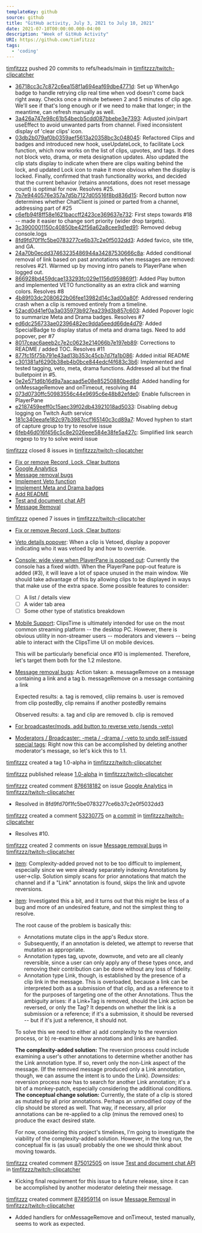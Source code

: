 ---
templateKey: github
source: github
title: "GitHub activity, July 3, 2021 to July 10, 2021"
date: 2021-07-10T00:00:00.000-04:00
description: "Week of GitHub Activity"
URI: https://github.com/timfitzzz
tags: 
  - 'coding'
---

[timfitzzz](https://github.com/timfitzzz) pushed 20 commits to refs/heads/main in [timfitzzz/twitch-clipcatcher](https://github.com/timfitzzz/twitch-clipcatcher)  
* [36718cc3c7c872c6ea158f1a694eaf69dbe4771d](https://github.com/timfitzzz/twitch-clipcatcher/commits/36718cc3c7c872c6ea158f1a694eaf69dbe4771d): Set up WhenAgo badge to handle retrying clip real time when vod doesn't come back right away. Checks once a minute between 2 and 5 minutes of clip age. We'll see if that's long enough or if we need to make that longer; in the meantime, can refresh manually as well.  
* [3a426a747e98c61b54becb5cdd087bbebe3e7393](https://github.com/timfitzzz/twitch-clipcatcher/commits/3a426a747e98c61b54becb5cdd087bbebe3e7393): Adjusted join/part useEffect to avoid unwanted parts from channel. Fixed inconsistent display of 'clear clips' icon.  
* [03db2b079af0b0359aef5613a20358bc3c048045](https://github.com/timfitzzz/twitch-clipcatcher/commits/03db2b079af0b0359aef5613a20358bc3c048045): Refactored Clips and badges and introduced new hook, useUpdateLock, to facilitate Lock function, which now works on the list of clips, upvotes, and tags. It does not block veto, drama, or meta designation updates. Also updated the clip stats display to indicate when there are clips waiting behind the lock, and updated Lock icon to make it more obvious when the display is locked. Finally, confirmed that trash functionality works, and decided that the current behavior (retains annotations, does not reset message count) is optimal for now. Resolves #25.  
* [7b7e9440576e357a7d5b7127d05516f8bd836d15](https://github.com/timfitzzz/twitch-clipcatcher/commits/7b7e9440576e357a7d5b7127d05516f8bd836d15): Record button now determines whether ChatClient is joined or parted from a channel, addressing part of #25  
* [c6efb94f8ff58e1621baccff2423ce369637e732](https://github.com/timfitzzz/twitch-clipcatcher/commits/c6efb94f8ff58e1621baccff2423ce369637e732): First steps towards #18 -- made it easier to change sort priority (wider drop targets).  
* [3c3900001150c40850be42f56a62a8cee9d1ed91](https://github.com/timfitzzz/twitch-clipcatcher/commits/3c3900001150c40850be42f56a62a8cee9d1ed91): Removed debug console.logs  
* [8fd9fd70f1fc5be0783277ce6b37c2e0f5032dd3](https://github.com/timfitzzz/twitch-clipcatcher/commits/8fd9fd70f1fc5be0783277ce6b37c2e0f5032dd3): Added favico, site title, and GA.  
* [24a70b0ecdd37463235486944a34287530666c8a](https://github.com/timfitzzz/twitch-clipcatcher/commits/24a70b0ecdd37463235486944a34287530666c8a): Added conditional removal of link based on past annotations when messages are removed: resolves #21. Warmed up by moving intro panels to PlayerPane when logged out.  
* [866928bd459dcae133293fc029e1156d959869f1](https://github.com/timfitzzz/twitch-clipcatcher/commits/866928bd459dcae133293fc029e1156d959869f1): Added Play button and implemented VETO functionality as an extra click and warning colors. Resolves #8  
* [4b89f03dc2080622b06fee13982d14c3ad00a80f](https://github.com/timfitzzz/twitch-clipcatcher/commits/4b89f03dc2080622b06fee13982d14c3ad00a80f): Addressed rendering crash when a clip is removed entirely from a timeline.  
* [52acd0d41ef0a3a035973b927ea239d3b857c603](https://github.com/timfitzzz/twitch-clipcatcher/commits/52acd0d41ef0a3a035973b927ea239d3b857c603): Added Popover logic to summarize Meta and Drama badges. Resolves #7  
* [ed6dc256733ae02396482ec9dda5eedd66de4d79](https://github.com/timfitzzz/twitch-clipcatcher/commits/ed6dc256733ae02396482ec9dda5eedd66de4d79): Added SpecialBadge to display status of meta and drama tags. Need to add popover, per #7  
* [8017ceac6aeeb2c7e2c0623e214066b7e197eb89](https://github.com/timfitzzz/twitch-clipcatcher/commits/8017ceac6aeeb2c7e2c0623e214066b7e197eb89): Corrections to README / added TOC. Resolves #11  
* [877fc15f75b791e43ad13b353c45cb7d7fa1b086](https://github.com/timfitzzz/twitch-clipcatcher/commits/877fc15f75b791e43ad13b353c45cb7d7fa1b086): Added initial README  
* [c301381af6290b38eb4b0bce844edcf4f683c3b6](https://github.com/timfitzzz/twitch-clipcatcher/commits/c301381af6290b38eb4b0bce844edcf4f683c3b6): Implemented and tested tagging, veto, meta, drama functions. Addressed all but the final bulletpoint in #5.  
* [0e2e571d6b16d9a7aacaad5e08e85250880bed8d](https://github.com/timfitzzz/twitch-clipcatcher/commits/0e2e571d6b16d9a7aacaad5e08e85250880bed8d): Added handling for onMessageRemove and onTimeout, resolving #4  
* [073d0730ffc50983556c44e9695c6e48b82efde0](https://github.com/timfitzzz/twitch-clipcatcher/commits/073d0730ffc50983556c44e9695c6e48b82efde0): Enable fullscreen in PlayerPane  
* [e2187459eeff0c15aec39f02db43921018ad5033](https://github.com/timfitzzz/twitch-clipcatcher/commits/e2187459eeff0c15aec39f02db43921018ad5033): Disabling debug logging on Twitch Auth service  
* [181c340eeafe182c97b3987ccf165140c3cd89a7](https://github.com/timfitzzz/twitch-clipcatcher/commits/181c340eeafe182c97b3987ccf165140c3cd89a7): Moved hyphen to start of capture group to try to resolve issue  
* [6feb46d016f456c5c8e2026eee584e38fe5a427c](https://github.com/timfitzzz/twitch-clipcatcher/commits/6feb46d016f456c5c8e2026eee584e38fe5a427c): Simplified link search regexp to try to solve weird issue  

[timfitzzz](https://github.com/timfitzzz) closed 8 issues in [timfitzzz/twitch-clipcatcher](https://github.com/timfitzzz/twitch-clipcatcher)  
* [Fix or remove Record, Lock, Clear buttons](https://github.com/timfitzzz/twitch-clipcatcher/issues/25)  
* [Google Analytics](https://github.com/timfitzzz/twitch-clipcatcher/issues/10)  
* [Message removal bugs](https://github.com/timfitzzz/twitch-clipcatcher/issues/21)  
* [Implement Veto function](https://github.com/timfitzzz/twitch-clipcatcher/issues/8)  
* [Implement Meta and Drama badges](https://github.com/timfitzzz/twitch-clipcatcher/issues/7)  
* [Add README](https://github.com/timfitzzz/twitch-clipcatcher/issues/11)  
* [Test and document chat API](https://github.com/timfitzzz/twitch-clipcatcher/issues/5)  
* [Message Removal](https://github.com/timfitzzz/twitch-clipcatcher/issues/4)  

[timfitzzz](https://github.com/timfitzzz) opened 7 issues in [timfitzzz/twitch-clipcatcher](https://github.com/timfitzzz/twitch-clipcatcher)  
* [Fix or remove Record, Lock, Clear buttons](https://github.com/timfitzzz/twitch-clipcatcher/issues/25): <!-- Edit the body of your new issue then click the ✓ "Create Issue" button in the top right of the editor. The first line will be the issue title. Assignees and Labels follow after a blank line. Leave an empty line before beginning the body of the issue. -->  
* [Veto details popover](https://github.com/timfitzzz/twitch-clipcatcher/issues/24): When a clip is Vetoed, display a popover indicating who it was vetoed by and how to override.  
* [Console: wide view when PlayerPane is popped out](https://github.com/timfitzzz/twitch-clipcatcher/issues/23): Currently the console has a fixed width. When the PlayerPane pop-out feature is added (#3), it will leave a lot of space unused in the main window. We should take advantage of this by allowing clips to be displayed in ways that make use of the extra space. Some possible features to consider:
  
  - [ ] A list / details view
  - [ ] A wider tab area
  - [ ] Some other type of statistics breakdown  
* [Mobile Support](https://github.com/timfitzzz/twitch-clipcatcher/issues/22): ClipsTime is ultimately intended for use on the most common streaming platform -- the desktop PC. However, there is obvious utility in non-streamer users -- moderators and viewers -- being able to interact with the ClipsTime UI on mobile devices.
  
  This will be particularly beneficial once #10 is implemented. Therefore, let's target them both for the 1.2 milestone.  
* [Message removal bugs](https://github.com/timfitzzz/twitch-clipcatcher/issues/21): Action taken: 
  a. messageRemove on a message containing a link and a tag
  b. messageRemove on a message containing a link
  
  Expected results:
  a. tag is removed, cliip remains
  b. user is removed from clip postedBy, clip remains if another postedBy remains
  
  Observed results:
  a. tag and clip are removed
  b. clip is removed  
* [For broadcaster/mods, add button to reverse veto (sends -veto)](https://github.com/timfitzzz/twitch-clipcatcher/issues/20)  
* [Moderators / Broadcaster: -meta / -drama  / -veto to undo self-issued special tags](https://github.com/timfitzzz/twitch-clipcatcher/issues/19): Right now this can be accomplished by deleting another moderator's message, so let's kick this to 1.1.  

[timfitzzz](https://github.com/timfitzzz) created a tag 1.0-alpha in [timfitzzz/twitch-clipcatcher](https://github.com/timfitzzz/twitch-clipcatcher)  

[timfitzzz](https://github.com/timfitzzz) published release [1.0-alpha](https://github.com/timfitzzz/twitch-clipcatcher/releases/tag/1.0-alpha) in [timfitzzz/twitch-clipcatcher](https://github.com/timfitzzz/twitch-clipcatcher)  

[timfitzzz](https://github.com/timfitzzz) created comment [876618182](https://github.com/timfitzzz/twitch-clipcatcher/issues/10#issuecomment-876618182) on issue [Google Analytics](https://github.com/timfitzzz/twitch-clipcatcher/issues/10) in [timfitzzz/twitch-clipcatcher](https://github.com/timfitzzz/twitch-clipcatcher)  
* Resolved in 8fd9fd70f1fc5be0783277ce6b37c2e0f5032dd3  

[timfitzzz](https://github.com/timfitzzz) created a comment [53230775](https://github.com/timfitzzz/twitch-clipcatcher/commit/8fd9fd70f1fc5be0783277ce6b37c2e0f5032dd3#commitcomment-53230775) on [a commit](https://github.com/timfitzzz/twitch-clipcatcher/commit/8fd9fd70f1fc5be0783277ce6b37c2e0f5032dd3#commitcomment-53230775) in [timfitzzz/twitch-clipcatcher](https://github.com/timfitzzz/twitch-clipcatcher)  
* Resolves #10.  

[timfitzzz](https://github.com/timfitzzz) created 2 comments on issue [Message removal bugs](https://github.com/timfitzzz/twitch-clipcatcher/issues/21) in [timfitzzz/twitch-clipcatcher](https://github.com/timfitzzz/twitch-clipcatcher)  
* [item](https://github.com/timfitzzz/twitch-clipcatcher/issues/21#issuecomment-876599593): Complexity-added proved not to be too difficult to implement, especially since we were already separately indexing Annotations by user->clip. Solution simply scans for prior annotations that match the channel and if a "Link" annotation is found, skips the link and upvote reversions.  
* [item](https://github.com/timfitzzz/twitch-clipcatcher/issues/21#issuecomment-876576969): Investigated this a bit, and it turns out that this might be less of a bug and more of an undesired feature, and not the simplest thing to resolve.
  
  The root cause of the problem is basically this: 
  * Annotations mutate clips in the app's Redux store. 
  * Subsequently, if an annotation is deleted, we attempt to reverse that mutation as appropriate. 
  * Annotation types tag, upvote, downvote, and veto are all cleanly reversible, since a user can only apply any of these types once, and removing their contribution can be done without any loss of fidelity.
  * Annotation type Link, though, is established by the presence of a clip link in the message. This is overloaded, because a link can be interpreted both as a submission of that clip, and as a reference to it for the purposes of targeting one of the other Annotations. Thus the ambiguity arises: if a Link+Tag is removed, should the Link action be reversed, or only the Tag? It depends on whether the link is a submission or a reference; if it's a submission, it should be reversed -- but if it's just a reference, it should not.
  
  To solve this we need to either a) add complexity to the reversion process, or b) re-examine how annotations and links are handled.
  
  **The complexity-added solution:** The reversion process could include examining a user's other annotations to determine whether another has the Link annotation type. If so, revert only the non-Link aspect of the message. (If the removed message produced only a Link annotation, though, we can assume the intent is to undo the Link). _Downsides:_ reversion process now has to search for another Link annotation; it's a bit of a monkey-patch, especially considering the additional conditions.
  **The conceptual change solution:** Currently, the state of a clip is stored as mutated by all prior annotations. Perhaps an unmodified copy of the clip should be stored as well. That way, if necessary, all prior annotations can be re-applied to a clip (minus the removed ones) to produce the exact desired state.
  
  For now, considering this project's timelines, I'm going to investigate the viability of the complexity-added solution. However, in the long run, the conceptual fix is (as usual) probably the one we should think about moving towards.  

[timfitzzz](https://github.com/timfitzzz) created comment [875012505](https://github.com/timfitzzz/twitch-clipcatcher/issues/5#issuecomment-875012505) on issue [Test and document chat API](https://github.com/timfitzzz/twitch-clipcatcher/issues/5) in [timfitzzz/twitch-clipcatcher](https://github.com/timfitzzz/twitch-clipcatcher)  
* Kicking final requirement for this issue to a future release, since it can be accomplished by another moderator deleting their message.  

[timfitzzz](https://github.com/timfitzzz) created comment [874959114](https://github.com/timfitzzz/twitch-clipcatcher/issues/4#issuecomment-874959114) on issue [Message Removal](https://github.com/timfitzzz/twitch-clipcatcher/issues/4) in [timfitzzz/twitch-clipcatcher](https://github.com/timfitzzz/twitch-clipcatcher)  
* Added handlers for onMessageRemove and onTimeout, tested manually, seems to work as expected.  

